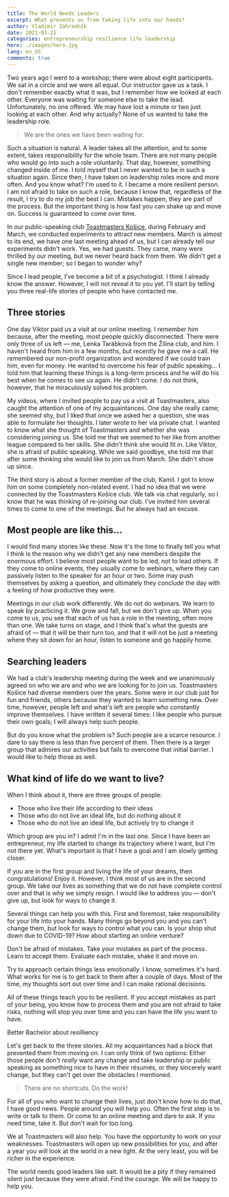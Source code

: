 ```yaml
---
title: The World Needs Leaders
excerpt: What prevents us from taking life into our hands?
author: Vladimír Záhradník
date: 2021-03-21
categories: entrepreneurship resilience life leadership
hero: ./images/hero.jpg
lang: en_US
comments: true
---
```


Two years ago I went to a workshop; there were about eight participants. We sat in a circle and we were all equal. Our instructor gave us a task. I don't remember exactly what it was, but I remember how we looked at each other. Everyone was waiting for someone else to take the lead. Unfortunately, no one offered. We may have lost a minute or two just looking at each other. And why actually? None of us wanted to take the leadership role.

> We are the ones we have been waiting for.

Such a situation is natural. A leader takes all the attention, and to some extent, takes responsibility for the whole team. There are not many people who would go into such a role voluntarily. That day, however, something changed inside of me. I told myself that I never wanted to be in such a situation again. Since then, I have taken on leadership roles more and more often. And you know what? I'm used to it. I became a more resilient person. I am not afraid to take on such a role, because I know that, regardless of the result, I try to do my job the best I can. Mistakes happen, they are part of the process. But the important thing is how fast you can shake up and move on. Success is guaranteed to come over time.

In our public-speaking club [Toastmasters Košice][tm-kosice], during February and March, we conducted experiments to attract new members. March is almost to its end, we have one last meeting ahead of us, but I can already tell our experiments didn't work. Yes, we had guests. They came, many were thrilled by our meeting, but we never heard back from them. We didn't get a single new member; so I began to wonder why?

Since I lead people, I've become a bit of a psychologist. I think I already know the answer. However, I will not reveal it to you yet. I'll start by telling you three real-life stories of people who have contacted me.

## Three stories
One day Viktor paid us a visit at our online meeting. I remember him because, after the meeting, most people quickly disconnected. There were only three of us left — me, Lenka Tarábková from the Žilina club, and him. I haven't heard from him in a few months, but recently he gave me a call. He remembered our non-profit organization and wondered if we could train him, even for money. He wanted to overcome his fear of public speaking... I told him that learning these things is a long-term process and he will do his best when he comes to see us again. He didn't come. I do not think, however, that he miraculously solved his problem.

My videos, where I invited people to pay us a visit at Toastmasters, also caught the attention of one of my acquaintances. One day she really came; she seemed shy, but I liked that once we asked her a question, she was able to formulate her thoughts. I later wrote to her via private chat. I wanted to know what she thought of Toastmasters and whether she was considering joining us. She told me that we seemed to her like from another league compared to her skills. She didn't think she would fit in. Like Viktor, she is afraid of public speaking. While we said goodbye, she told me that after some thinking she would like to join us from March. She didn't show up since.

The third story is about a former member of the club, Kamil. I got to know him on some completely non-related event. I had no idea that we were connected by the Toastmasters Košice club. We talk via chat regularly, so I know that he was thinking of re-joining our club. I've invited him several times to come to one of the meetings. But he always had an excuse.

## Most people are like this...
I would find many stories like these. Now it's the time to finally tell you what I think is the reason why we didn't get any new members despite the enormous effort. I believe most people want to be led, not to lead others. If they come to online events, they usually come to webinars, where they can passively listen to the speaker for an hour or two. Some may push themselves by asking a question, and ultimately they conclude the day with a feeling of how productive they were.

Meetings in our club work differently. We do not do webinars. We learn to speak by practicing it. We grow and fall, but we don't give up. When you come to us, you see that each of us has a role in the meeting, often more than one. We take turns on stage, and I think that's what the guests are afraid of — that it will be their turn too, and that it will not be just a meeting where they sit down for an hour, listen to someone and go happily home.

## Searching leaders
We had a club's leadership meeting during the week and we unanimously agreed on who we are and who we are looking for to join us. Toastmasters Košice had diverse members over the years. Some were in our club just for fun and friends, others because they wanted to learn something new. Over time, however, people left and what's left are people who constantly improve themselves. I have written it several times: I like people who pursue their own goals; I will always help such people.

But do you know what the problem is? Such people are a scarce resource. I dare to say there is less than five percent of them. Then there is a larger group that admires our activities but fails to overcome that initial barrier. I would like to help those as well.

## What kind of life do we want to live?
When I think about it, there are three groups of people:
- Those who live their life according to their ideas
- Those who do not live an ideal life, but do nothing about it
- Those who do not live an ideal life, but actively try to change it

Which group are you in? I admit I'm in the last one. Since I have been an entrepreneur, my life started to change its trajectory where I want, but I'm not there yet. What's important is that I have a goal and I am slowly getting closer.

If you are in the first group and living the life of your dreams, then congratulations! Enjoy it. However, I think most of us are in the second group. We take our lives as something that we do not have complete control over and that is why we simply resign. I would like to address you — don't give up, but look for ways to change it.

Several things can help you with this. First and foremost, take responsibility for your life into your hands. Many things go beyond you and you can't change them, but look for ways to control what you can. Is your shop shut down due to COVID-19? How about starting an online venture?

Don't be afraid of mistakes. Take your mistakes as part of the process. Learn to accept them. Evaluate each mistake, shake it and move on.

Try to approach certain things less emotionally. I know, sometimes it's hard. What works for me is to get back to them after a couple of days. Most of the time, my thoughts sort out over time and I can make rational decisions.

All of these things teach you to be resilient. If you accept mistakes as part of your being, you know how to process them and you are not afraid to take risks, nothing will stop you over time and you can have the life you want to have. 

<div class="Image__Medium">
  <YouTube videoId="Suwr1IFAxfs" />
  <figcaption>Better Bachelor about resilliency</figcaption>
</div>

Let's get back to the three stories. All my acquaintances had a block that prevented them from moving on. I can only think of two options: Either those people don't *really* want any change and take leadership or public speaking as something nice to have in their résumés, or they sincerely want change, but they can't get over the obstacles I mentioned.

> There are no shortcuts. Do the work!

For all of you who want to change their lives, just don't know how to do that, I have good news. People around you will help you. Often the first step is to write or talk to them. Or come to an online meeting and dare to ask. If you need time, take it. But don't wait for too long.

We at Toastmasters will also help. You have the opportunity to work on your weaknesses. Toastmasters will open up new possibilities for you, and after a year you will look at the world in a new light. At the very least, you will be richer in the experience.

The world needs good leaders like salt. It would be a pity if they remained silent just because they were afraid. Find the courage. We will be happy to help you.


[//]: # (Used references)
[tm-kosice]: https://www.toastmasterskosice.sk/
